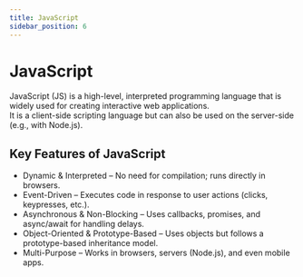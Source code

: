 ```yaml
---
title: JavaScript
sidebar_position: 6
---
```


# JavaScript


JavaScript (JS) is a high-level, interpreted programming language that is widely used for creating interactive web applications.  
It is a client-side scripting language but can also be used on the server-side (e.g., with Node.js).

## Key Features of JavaScript

- Dynamic & Interpreted – No need for compilation; runs directly in browsers.
- Event-Driven – Executes code in response to user actions (clicks, keypresses, etc.).
- Asynchronous & Non-Blocking – Uses callbacks, promises, and async/await for handling delays.
- Object-Oriented & Prototype-Based – Uses objects but follows a prototype-based inheritance model.
- Multi-Purpose – Works in browsers, servers (Node.js), and even mobile apps.
